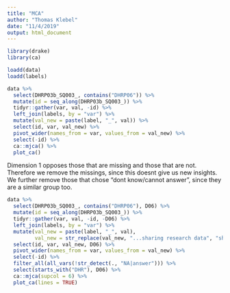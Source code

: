 ```yaml
---
title: "MCA"
author: "Thomas Klebel"
date: "11/4/2019"
output: html_document
---
```


```r
library(drake)
library(ca)

loadd(data)
loadd(labels)
```


```r
data %>% 
  select(DHRP03b_SQ003_, contains("DHRP06")) %>% 
  mutate(id = seq_along(DHRP03b_SQ003_)) %>% 
  tidyr::gather(var, val, -id) %>% 
  left_join(labels, by = "var") %>% 
  mutate(val_new = paste(label, "_", val)) %>% 
  select(id, var, val_new) %>%
  pivot_wider(names_from = var, values_from = val_new) %>% 
  select(-id) %>% 
  ca::mjca() %>% 
  plot_ca()
```


Dimension 1 opposes those that are missing and those that are not. Therefore we
remove the missings, since this doesnt give us new insights. We further remove
those that chose "dont know/cannot answer", since they are a similar group too.

```r
data %>% 
  select(DHRP03b_SQ003_, contains("DHRP06"), D06) %>% 
  mutate(id = seq_along(DHRP03b_SQ003_)) %>% 
  tidyr::gather(var, val, -id, -D06) %>% 
  left_join(labels, by = "var") %>% 
  mutate(val_new = paste(label, "_", val),
         val_new = str_replace(val_new, "...sharing research data", "sharing")) %>% 
  select(id, var, val_new, D06) %>% 
  pivot_wider(names_from = var, values_from = val_new) %>% 
  select(-id) %>% 
  filter_all(all_vars(!str_detect(., "NA|answer"))) %>% 
  select(starts_with("DHR"), D06) %>% 
  ca::mjca(supcol = 6) %>% 
  plot_ca(lines = TRUE) 
```
